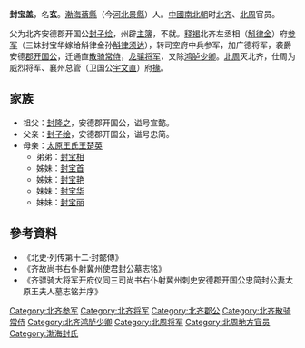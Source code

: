 '''封宝盖'''，名'''玄'''。[[渤海郡|渤海]][[蓨縣|蓨縣]]（今[[河北|河北]][[景縣|景縣]]）人。[[中國|中國]][[南北朝|南北朝]]时[[北齐|北齐]]、[[北周|北周]]官员。

父为北齐安德郡开国公[[封子绘|封子绘]]，州辟[[主簿|主簿]]，不就。[[释褐|释褐]]北齐左丞相（[[斛律金|斛律金]]）府[[参军|参军]]（三妹封宝华嫁给斛律金孙[[斛律须达|斛律须达]]），转司空府中兵参军，加广德将军，袭爵安德[[郡公|郡开国公]]，迁通直[[散骑常侍|散骑常侍]]，[[龙骧将军|龙骧将军]]，又除[[鸿胪少卿|鸿胪少卿]]。[[北周|北周]]灭北齐，仕周为威烈将军、襄州总管（卫国公[[宇文直|宇文直]]）府[[掾|掾]]。

== 家族 ==
{{main|渤海封氏}}
*祖父：[[封隆之|封隆之]]，安德郡开国公，谥号宣懿。
*父亲：[[封子绘|封子绘]]，安德郡开国公，谥号忠简。
*母亲：[[太原王氏|太原王氏]][[王楚英|王楚英]]
**弟弟：[[封宝相|封宝相]]
**姊妹：[[封宝首|封宝首]]
**姊妹：[[封宝艳|封宝艳]]
**妹妹：[[封宝华|封宝华]]
**妹妹：[[封宝丽|封宝丽]]

== 參考資料 ==
*《北史·列传第十二·封懿傳》
*《齐故尚书右仆射冀州使君封公墓志铭》
*《齐骠骑大将军开府仪同三司尚书右仆射冀州刺史安德郡开国公忠简封公妻太原王夫人墓志铭并序》

[[Category:北齐参军|Category:北齐参军]]
[[Category:北齐将军|Category:北齐将军]]
[[Category:北齐郡公|Category:北齐郡公]]
[[Category:北齐散骑常侍|Category:北齐散骑常侍]]
[[Category:北齐鸿胪少卿|Category:北齐鸿胪少卿]]
[[Category:北周将军|Category:北周将军]]
[[Category:北周地方官员|Category:北周地方官员]]
[[Category:渤海封氏|Category:渤海封氏]]